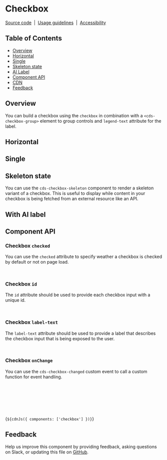 
<Meta of={CheckboxStories} />

# Checkbox

[Source code](https://github.com/carbon-design-system/carbon/tree/main/packages/web-components/src/components/checkbox)
&nbsp;|&nbsp;
[Usage guidelines](https://www.carbondesignsystem.com/components/checkbox/usage)
&nbsp;|&nbsp;
[Accessibility](https://www.carbondesignsystem.com/components/checkbox/accessibility)

## Table of Contents

- [Overview](#overview)
- [Horizontal](#horizontal)
- [Single](#single)
- [Skeleton state](#skeleton-state)
- [AI Label](#With-ai-label)
- [Component API](#component-api)
- [CDN](#cdn)
- [Feedback](#feedback)

## Overview

You can build a checkbox using the `checkbox` in combination with a
`<cds-checkbox-group>` element to group controls and `legend-text` attribute for
the label.

<Canvas of={CheckboxStories.Default} />

## Horizontal

<Canvas of={CheckboxStories.Horizontal} />

## Single

<Canvas of={CheckboxStories.Single} />

## Skeleton state

You can use the `cds-checkbox-skeleton` component to render a skeleton variant
of a checkbox. This is useful to display while content in your checkbox is being
fetched from an external resource like an API.

<Canvas of={CheckboxStories.Skeleton} />

## With AI label

<Canvas of={CheckboxStories.WithAILabel} />

## Component API

<ArgTypes of="cds-checkbox" />

### Checkbox `checked`

You can use the `checked` attribute to specify weather a checkbox is checked by
default or not on page load.

```html
<cds-checkbox checked=""></cds-checkbox>
```

### Checkbox `id`

The `id` attribute should be used to provide each checkbox input with a unique
id.

```html
<cds-checkbox id="checkbox"></cds-checkbox>
```

### Checkbox `label-text`

The `label-text` attribute should be used to provide a label that describes the
checkbox input that is being exposed to the user.

```html
<cds-checkbox label-text="Checkbox label"></cds-checkbox>
```

### Checkbox `onChange`

You can use the `cds-checkbox-changed` custom event to call a custom function
for event handling.

```javascript
document.addEventListener('cds-checkbox-changed', (event) => {
  const { currentTarget } = event;
  const { detail } = event as CustomEvent;
  const { evt } = detail;
  console.log('checkbox clicked', currentTarget, evt);
});
```

<Markdown>{`${cdnJs({ components: ['checkbox'] })}`}</Markdown>

## Feedback

Help us improve this component by providing feedback, asking questions on Slack,
or updating this file on
[GitHub](https://github.com/carbon-design-system/carbon/edit/main/packages/web-components/src/components/checkbox/checkbox.mdx).
